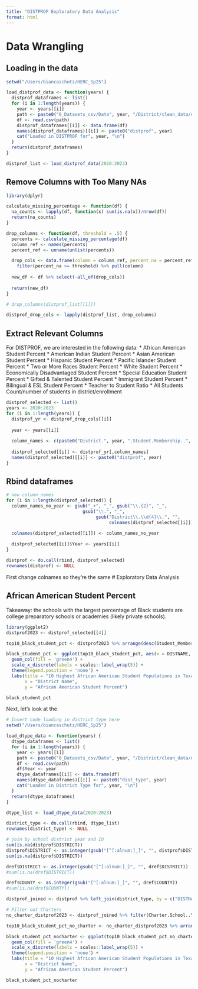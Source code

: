```yaml
---
title: "DISTPROF Exploratory Data Analysis"
format: html
---
```


# Data Wrangling

## Loading in the data

```r
setwd("/Users/biancaschutz/HERC_Sp25")

load_distprof_data <- function(years) {
  distprof_dataframes <- list()
  for (i in 1:length(years)) {
    year <- years[[i]]
    path <- paste0("0_Datasets_csv/Data", year, "/District/clean_data/distprof_", year, "_clean.csv")
    df <- read.csv(path)
    distprof_dataframes[[i]] <- data.frame(df)
    names(distprof_dataframes)[[i]] <- paste0("distprof", year)
    cat("Loaded in DISTPROF for", year, "\n")
  }
  return(distprof_dataframes)
}

distprof_list <- load_distprof_data(2020:2023)
```

## Remove Columns with Too Many NAs

```r
library(dplyr)

calculate_missing_percentage <- function(df) {
  na_counts <- lapply(df, function(x) sum(is.na(x))/nrow(df))
  return(na_counts)
}

drop_columns <- function(df, threshold = .5) {
  percents <- calculate_missing_percentage(df)
  column_ref <- names(percents)
  percent_ref <- unname(unlist(percents))

  drop_cols <- data.frame(column = column_ref, percent_na = percent_ref) %>%
    filter(percent_na >= threshold) %>% pull(column)
  
  new_df <- df %>% select(-all_of(drop_cols))
  
  return(new_df)
}

# drop_columns(distprof_list[[1]])
```

```r
distprof_drop_cols <- lapply(distprof_list, drop_columns)
```

## Extract Relevant Columns

For DISTPROF, we are interested in the following data:
* African American Student Percent
* American Indian Student Percent
* Asian American Student Percent
* Hispanic Student Percent
* Pacific Islander Student Percent
* Two or More Races Student Percent
* White Student Percent
* Economically Disadvantaged Student Percent
* Special Education Student Percent
* Gifted & Talented Student Percent
* Immigrant Student Percent
* Bilingual & ESL Student Percent
* Teacher to Student Ratio
* All Students Count/number of students in district/enrollment

```r
distprof_selected <- list()
years <- 2020:2023
for (i in 1:length(years)) {
  distprof_yr <- distprof_drop_cols[[i]]
  
  year <- years[[i]]
  
  column_names <- c(paste0("District.", year, ".Student.Membership..", c("White.Percent", "African.American.Percent", "Hispanic.Percent", "American.Indian.Percent", "Asian.Percent", "Pacific.Islander.Percent", "Two.or.More.Races.Percent", "Econ.Disadv.Percent", "Bilingual.ESL.Percent", "Gifted...Talented.Percent", "Immigrant.Percent", "Special.Ed.Percent", "All.Students.Count")), paste0("District.", year, ".Staff..Teacher.Student.Ratio"), "DISTRICT", "DISTNAME")
  
  distprof_selected[[i]] <- distprof_yr[,column_names]
  names(distprof_selected)[[i]] <- paste0("distprof", year)
}
```

## Rbind dataframes

```r
# new column names
for (i in 1:length(distprof_selected)) {
  column_names_no_year <- gsub("_+", "_", gsub("\\.{2}", "_",  
                             gsub("\\.", "_", 
                                  gsub("District\\.\\d{4}\\.", "",
                                       colnames(distprof_selected[[i]])))))

  colnames(distprof_selected[[i]]) <- column_names_no_year
  
  distprof_selected[[i]]$Year <- years[[i]]
}
```

```r
distprof <- do.call(rbind, distprof_selected)
rownames(distprof) <- NULL
```

First change colnames so they're the same
# Exploratory Data Analysis

## African American Student Percent

Takeaway: the schools with the largest percentage of Black students are college preparatory schools or academies (likely private schools).

```r
library(ggplot2)
distprof2023 <- distprof_selected[[4]]

top10_black_student_pct <- distprof2023 %>% arrange(desc(Student_Membership_African_American_Percent)) %>% slice_head(n = 10) %>% select(DISTNAME, Student_Membership_African_American_Percent)

black_student_pct <- ggplot(top10_black_student_pct, aes(x = DISTNAME, y = Student_Membership_African_American_Percent)) +
  geom_col(fill = 'green4') +
  scale_x_discrete(labels = scales::label_wrap(5)) +
  theme(legend.position = 'none') +
  labs(title = "10 Highest African American Student Populations in Texas School Districts, 2023",
       x = "District Name",
       y = "African American Student Percent")

black_student_pct
```
Next, let's look at the 

```r
# Insert code loading in district type here
setwd("/Users/biancaschutz/HERC_Sp25")

load_dtype_data <- function(years) {
  dtype_dataframes <- list()
  for (i in 1:length(years)) {
    year <- years[[i]]
    path <- paste0("0_Datasets_csv/Data", year, "/District/clean_data/district_type", year, "_clean.csv")
    df <- read.csv(path)
    df$Year <- year
    dtype_dataframes[[i]] <- data.frame(df)
    names(dtype_dataframes)[[i]] <- paste0("dist_type", year)
    cat("Loaded in District Type for", year, "\n")
  }
  return(dtype_dataframes)
}

dtype_list <- load_dtype_data(2020:2023)

district_type <- do.call(rbind, dtype_list)
rownames(district_type) <- NULL

# join by school district year and ID
sum(is.na(distprof$DISTRICT))
distprof$DISTRICT <- as.integer(gsub("[^[:alnum:]_]", "", distprof$DISTRICT))
sum(is.na(distprof$DISTRICT))

dref$DISTRICT <- as.integer(gsub("[^[:alnum:]_]", "", dref$DISTRICT))
#sum(is.na(dref$DISTRICT))

dref$COUNTY <- as.integer(gsub("[^[:alnum:]_]", "", dref$COUNTY))
#sum(is.na(dref$COUNTY))

distprof_joined <- distprof %>% left_join(district_type, by = c("DISTNAME" = "District", "DISTRICT" = "District.Number", "Year"))

# Filter out Charters
no_charter_distprof2023 <- distprof_joined %>% filter(Charter.School..Y.N. != "Y", Year == 2023)

top10_black_student_pct_no_charter <- no_charter_distprof2023 %>% arrange(desc(Student_Membership_African_American_Percent)) %>% slice_head(n = 10) %>% select(DISTNAME, Student_Membership_African_American_Percent)

black_student_pct_nocharter <- ggplot(top10_black_student_pct_no_charter, aes(x = reorder(DISTNAME, Student_Membership_African_American_Percent), y = Student_Membership_African_American_Percent)) +
  geom_col(fill = 'green4') +
  scale_x_discrete(labels = scales::label_wrap(5)) +
  theme(legend.position = 'none') +
  labs(title = "10 Highest African American Student Populations in Texas School Districts, 2023",
       x = "District Name",
       y = "African American Student Percent")

black_student_pct_nocharter
```